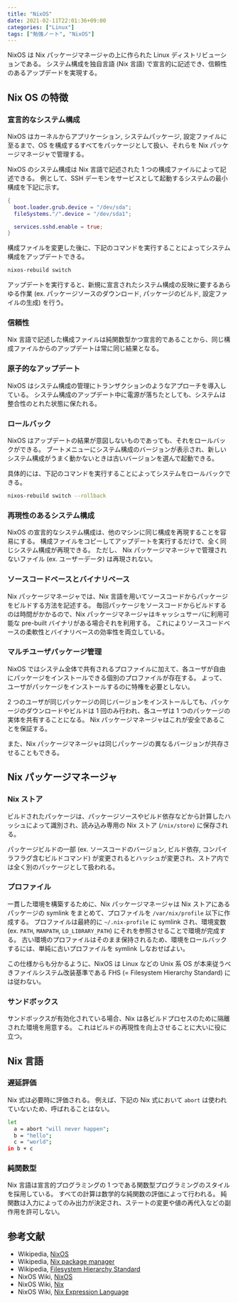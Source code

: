 ```yaml
---
title: "NixOS"
date: 2021-02-11T22:01:36+09:00
categories: ["Linux"]
tags: ["勉強ノート", "NixOS"]
---
```


NixOS は Nix パッケージマネージャの上に作られた Linux ディストリビューションである。
システム構成を独自言語 (Nix 言語) で宣言的に記述でき、信頼性のあるアップデードを実現する。

## Nix OS の特徴

### 宣言的なシステム構成

NixOS はカーネルからアプリケーション, システムパッケージ, 設定ファイルに至るまで、OS を構成するすべてをパッケージとして扱い、それらを Nix パッケージマネージャで管理する。

NixOS のシステム構成は Nix 言語で記述された 1 つの構成ファイルによって記述できる。
例として、SSH デーモンをサービスとして起動するシステムの最小構成を下記に示す。

```nix
{
  boot.loader.grub.device = "/dev/sda";
  fileSystems."/".device = "/dev/sda1";

  services.sshd.enable = true;
}
```

構成ファイルを変更した後に、下記のコマンドを実行することによってシステム構成をアップデートできる。

```sh
nixos-rebuild switch
```

アップデートを実行すると、新規に宣言されたシステム構成の反映に要するあらゆる作業 (ex. パッケージソースのダウンロード, パッケージのビルド, 設定ファイルの生成) を行う。

### 信頼性

Nix 言語で記述した構成ファイルは純関数型かつ宣言的であることから、同じ構成ファイルからのアップデートは常に同じ結果となる。

### 原子的なアップデート

NixOS はシステム構成の管理にトランザクションのようなアプローチを導入している。
システム構成のアップデート中に電源が落ちたとしても、システムは整合性のとれた状態に保たれる。

### ロールバック

NixOS はアップデートの結果が意図しないものであっても、それをロールバックができる。
ブートメニューにシステム構成のバージョンが表示され、新しいシステム構成がうまく動かないときは古いバージョンを選んで起動できる。

具体的には、下記のコマンドを実行することによってシステムをロールバックできる。

```sh
nixos-rebuild switch --rollback
```

### 再現性のあるシステム構成

NixOS の宣言的なシステム構成は、他のマシンに同じ構成を再現することを容易にする。
構成ファイルをコピーしてアップデートを実行するだけで、全く同じシステム構成が再現できる。
ただし、 Nix パッケージマネージャで管理されないファイル (ex. ユーザーデータ) は再現されない。

### ソースコードベースとバイナリベース

Nix パッケージマネージャでは、Nix 言語を用いてソースコードからパッケージをビルドする方法を記述する。
毎回パッケージをソースコードからビルドするのは時間がかかるので、Nix パッケージマネージャはキャッシュサーバに利用可能な pre-built バイナリがある場合それを利用する。
これによりソースコードベースの柔軟性とバイナリベースの効率性を両立している。

### マルチユーザパッケージ管理

NixOS ではシステム全体で共有されるプロファイルに加えて、各ユーザが自由にパッケージをインストールできる個別のプロファイルが存在する。
よって、ユーザがパッケージをインストールするのに特権を必要としない。

2 つのユーザが同じパッケージの同じバージョンをインストールしても、パッケージのダウンロードやビルドは 1 回のみ行われ、各ユーザは 1 つのパッケージの実体を共有することになる。
Nix パッケージマネージャはこれが安全であることを保証する。

また、Nix パッケージマネージャは同じパッケージの異なるバージョンが共存させることもできる。

## Nix パッケージマネージャ

### Nix ストア

ビルドされたパッケージは、パッケージソースやビルド依存などから計算したハッシュによって識別され、読み込み専用の Nix ストア (`/nix/store`) に保存される。

パッケージビルドの一部 (ex. ソースコードのバージョン, ビルド依存, コンパイラフラグ含むビルドコマンド) が変更されるとハッシュが変更され、ストア内では全く別のパッケージとして扱われる。

### プロファイル

一貫した環境を構築するために、Nix パッケージマネージャは Nix ストアにあるパッケージの symlink をまとめて、プロファイルを `/var/nix/profile` 以下に作成する。
プロファイルは最終的に `~/.nix-profile` に symlink され、環境変数 (ex. `PATH`, `MANPATH`, `LD_LIBRARY_PATH`) にそれを参照させることで環境が完成する。
古い環境のプロファイルはそのまま保持されるため、環境をロールバックするには、単純に古いプロファイルを symlink しなおせばよい。

この仕様からも分かるように、NixOS は Linux などの Unix 系 OS が本来従うべきファイルシステム改装基準である FHS (= Filesystem Hierarchy Standard) には従わない。

### サンドボックス

サンドボックスが有効化されている場合、Nix は各ビルドプロセスのために隔離された環境を用意する。
これはビルドの再現性を向上させることに大いに役に立つ。

## Nix 言語

### 遅延評価

Nix 式は必要時に評価される。
例えば、下記の Nix 式において `abort` は使われていないため、呼ばれることはない。

```bash
let
  a = abort "will never happen";
  b = "hello";
  c = "world";
in b + c
```

### 純関数型

Nix 言語は宣言的プログラミングの 1 つである関数型プログラミングのスタイルを採用している。
すべての計算は数学的な純関数の評価によって行われる。
純関数は入力によってのみ出力が決定され、ステートの変更や値の再代入などの副作用を許可しない。

## 参考文献

- Wikipedia, [NixOS](https://en.wikipedia.org/wiki/NixOS)
- Wikipedia, [Nix package manager](https://en.wikipedia.org/wiki/Nix_package_manager)
- Wikipedia, [Filesystem Hierarchy Standard](https://ja.wikipedia.org/wiki/Filesystem_Hierarchy_Standard)
- NixOS Wiki, [NixOS](https://nixos.wiki/wiki/NixOS)
- NixOS Wiki, [Nix](https://nixos.wiki/wiki/Nix)
- NixOS Wiki, [Nix Expression Language](https://nixos.wiki/wiki/Nix_Expression_Language)
